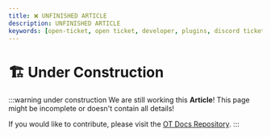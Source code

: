 ```yaml
---
title: ❌ UNFINISHED ARTICLE
description: UNFINISHED ARTICLE
keywords: [open-ticket, open ticket, developer, plugins, discord ticket bot, framework, guide]
---
```

<head>
    <link rel="apple-touch-icon" href="/img/logo_vertical.png"/>
</head>

# 🏗️ Under Construction
:::warning under construction
We are still working this **Article**! This page might be incomplete or doesn't contain all details!

If you would like to contribute, please visit the [OT Docs Repository](https://github.com/DJj123dj/ot-docs).
:::